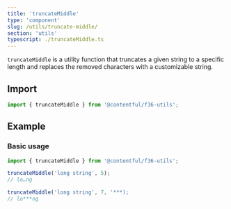 ```yaml
---
title: 'truncateMiddle'
type: 'component'
slug: /utils/truncate-middle/
section: 'utils'
typescript: ./truncateMiddle.ts
---
```


`truncateMiddle` is a utility function that truncates a given string to a specific length and replaces the removed characters with a customizable string.

## Import

```jsx static=true
import { truncateMiddle } from '@contentful/f36-utils';
```

## Example

### Basic usage

```ts static=true
import { truncateMiddle } from '@contentful/f36-utils';

truncateMiddle('long string', 5);
// lo…ng

truncateMiddle('long string', 7, '***);
// lo***ng
```
